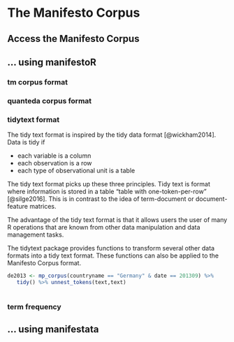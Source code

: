 # The Manifesto Corpus

## Access the Manifesto Corpus

## ... using manifestoR

### tm corpus format

### quanteda corpus format

### tidytext format

The tidy text format is inspired by the tidy data format [@wickham2014]. Data is tidy if

- each variable is a column
- each observation is a row
- each type of observational unit is a table

The tidy text format picks up these three principles. Tidy text is format where information is stored in a table 
 "table with one-token-per-row" [@silge2016]. This is in contrast to the idea of term-document or document-feature matrices.

The advantage of the tidy text format is that it allows users the user of many R operations that are known from other data manipulation and data management tasks.

The tidytext package provides functions to transform several other data formats into a tidy text format. 
These functions can also be applied to the Manifesto Corpus format.

```r
de2013 <- mp_corpus(countryname == "Germany" & date == 201309) %>%
   tidy() %>% unnest_tokens(text,text)
   
```


   
### term frequency


## ... using manifestata

